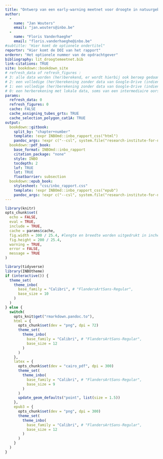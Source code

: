 ```yaml
---
title: "Ontwerp van een early-warning meetnet voor droogte in natuurgebieden"
author: 
  - 
    name: "Jan Wouters"
    email: "jan.wouters@inbo.be"
  - 
    name: "Floris Vanderhaeghe"
    email: "floris.vanderhaeghe@inbo.be"
#subtitle: "Hier komt de optionele ondertitel"
reportnr: "Hier komt de DOI van het rapport"
ordernr: "Het optionele nummer van de opdrachtgever"
bibliography: lit_droogtemeetnet.bib
link-citations: TRUE
site: bookdown::bookdown_site
# refresh_data of refresh_figures :
# 3: alle data worden (her)berekend, er wordt hierbij ook beroep gedaan op bestanden van een Google Drive-map ;  
# 2: een volledige (her)berekening zonder data van Google-Drive (indien data ontbreken worden ze daar wel gedownload) 
# 1: een volledige (her)berekening zonder data van Google-Drive (indien data ontbreken, worden ze daar wel gedownload), echter voor twee tijdslopende berekeningen wordt bij een herberekening de cache gebruikt; 
# 0: een herberekening met lokale data, soms van een intermediaire oorsprong (dit veronderstelt een eerdere run obv deze parameter met waarde 1 of hoger), voor twee tijdslopende berekeningen wordt ook de cache gebruikt 
params:
  refresh_data: 0
  refresh_figures: 0
  cache: FALSE
  cache_assigning_tubes_grts: TRUE
  cache_selection_polygon_cat1A: TRUE
output:
  bookdown::gitbook:
    split_by: "chapter+number"
    template: !expr INBOmd::inbo_rapport_css("html")
    pandoc_args: !expr c("--csl", system.file("research-institute-for-nature-and-forest.csl", package = "INBOmd"))
  bookdown::pdf_book:
    base_format: INBOmd::inbo_rapport
    citation_package: "none"
    style: INBO
    tocdepth: 2
    lof: TRUE
    lot: TRUE
    floatbarrier: subsection
  bookdown::epub_book:
    stylesheet: "css/inbo_rapport.css"
    template: !expr INBOmd::inbo_rapport_css("epub")
    pandoc_args: !expr c("--csl", system.file("research-institute-for-nature-and-forest.csl", package = "INBOmd"))
---
```



```r
library(knitr)
opts_chunk$set(
  echo = FALSE,
  eval = TRUE,
  include = TRUE,
  cache = params$cache,
  fig.width = 300 / 25.4, #lengte en breedte worden uitgedrukt in inches => 150 mm
  fig.height = 200 / 25.4,
  warning = TRUE,
  error = FALSE,
  message = TRUE
)

library(tidyverse)
library(INBOtheme)
if (interactive()) {
  theme_set(
    theme_inbo(
      base_family = "Calibri", # "FlandersArtSans-Regular",
      base_size = 10
    )
  )
} else {
  switch(
    opts_knit$get("rmarkdown.pandoc.to"),
    html = {
      opts_chunk$set(dev = "png", dpi = 72)
      theme_set(
        theme_inbo(
          base_family = "Calibri", # "FlandersArtSans-Regular",
          base_size = 12
        )
      )
    },
    latex = {
      opts_chunk$set(dev = "cairo_pdf", dpi = 300)
      theme_set(
        theme_inbo(
          base_family = "Calibri", # "FlandersArtSans-Regular",
          base_size = 9
        )
      )
      update_geom_defaults("point", list(size = 1.5))
    },
    epub3 = {
      opts_chunk$set(dev = "png", dpi = 300)
      theme_set(
        theme_inbo(
          base_family = "Calibri", # "FlandersArtSans-Regular",
          base_size = 12
        )
      )
    }
  )
}
```
